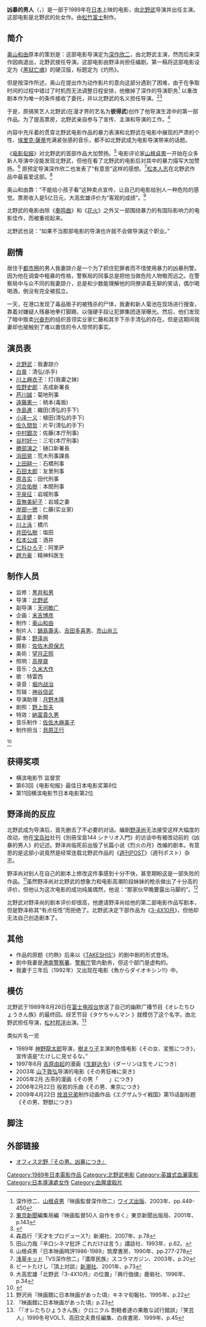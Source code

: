 {{about|1989年日本电影《凶暴的男人》|英文名相同的香港电影|火爆刑警}}

{{Infobox Film
| name               = 凶暴的男人
| original_name      = その男、凶暴につき
| image              = ViolentCopPoster.jpg
| cn_image           = 
| hk_image           = 
| tw_image           = 
| caption            = 电影海报
| image_size         =
| director           = [[北野武|北野武]]
| executive_producer =
| producer           = [[奥山和由|奥山和由]]
| writer             = [[野泽尚|野泽尚]]
| screenplay         = 
| story              = 
| based on            = 
| narrator           = 
| production_supervisor = 
| starring           = [[北野武|北野武]]<br />[[白竜|白竜]]<br />[[川上麻衣子|川上麻衣子]]<br />[[佐野史郎|佐野史郎]]
| music              = [[久米大作|久米大作]]
| maintheme          =
| opentheme          =
| endtheme           =
| cinematography     = 
| editing            = 
| sound             =
| studio             = [[松竹富士|松竹富士]]
| distributor        = 
| released           = {{JPN}} 1989年8月12日
| sec-title          = 
| rate               = 
| runtime            = 103分钟
| country            = {{JPN}}
| language           = [[日语|日语]]
| imdb_id            = [http://www.imdb.com/title/tt0098360/ 0098360]
| amg_id             = 
| budget             = 4.6亿日元
| gross              = 7.8亿日元
| preceded_by        = 
| followed_by        = 
| cn_name            = 
| hk_name            = 
| tw_name            = 
}}

'''凶暴的男人'''（{{lang-ja|その男、凶暴につき}}，{{lang-en|Violent Cop}}）是一部于1989年在[[日本|日本]]上映的电影，由[[北野武|北野武]]导演并出任主演。这部电影是北野武的处女作。由[[松竹富士|松竹富士]]制作。

== 简介 ==
[[奥山和由|奥山和由]]原本的策划是：这部电影导演定为[[深作欣二|深作欣二]]，由北野武主演，然而后来深作因病退出，北野武接任导演。这部电影由野泽尚担任编剧，第一稿将这部电影设定为《[[黑狱亡魂|黑狱亡魂]]》的硬汉版，标题定为《灼热》。

但是按深作所述，奥山在提出作为动作影片的意向这部分遇到了困难，由于在争取时间的过程中错过了时机而无法调整日程安排，他撤掉了深作的导演职务<ref>深作欣二、[[山根貞男|山根貞男]]『映画監督深作欣二』[[ワイズ出版|ワイズ出版]]、2003年、pp.449-450</ref> 以重改剧本作为唯一的条件接收了委托，并以北野武的名义担任导演。<ref>[[東京新聞|東京新聞]]編集局編『映画監督50人 自作を歩く』東京新聞出版局、2001年、p.143</ref><ref>{{cite web | url=http://college.nikkei.co.jp/library/book/article.aspx?id=MMCCzb000007092010&page=6 | publisher=NIKKEI | title=「世界のキタノ」北野武に学ぶ自前キャリア育て | accessdate=2010-09-11 | deadurl=yes | archiveurl=https://web.archive.org/web/20100910002550/http://college.nikkei.co.jp/library/book/article.aspx?id=MMCCzb000007092010 | archivedate=2010-09-10 }}</ref>

于是，原搞笑艺人北野武(在漫才界的艺名为'''彼得武''')创作了他导演生涯中的第一部作品。为了提高票房，北野武亲自参与了宣传、主演和导演的工作。<ref>森昌行『天才をプロデュース?』新潮社、2007年、p.78</ref>

内容中充斥着的贯穿北野武电影作品的暴力表演和北野武在电影中展现的严肃的个性、[[埃里克·薩蒂|埃里克·薩蒂]]充满紧张感的音乐，都不如北野武成为电影导演带来的话题。

《[[电影旬报|电影旬报]]》对北野武的首部作品大加赞扬。<ref>田山力哉『辛口シネマ批評 これだけは言う』講談社、1993年、p.62。</ref> 电影评论家[[山根貞男|山根貞男]]一开始在众多新人导演中没能发现北野武，但他在看了北野武的电影后对其中的暴力描写大加赞扬。<ref>山根貞男『日本映画時評1986-1989』筑摩書房、1990年、pp.277-278</ref> 原预定导演深作欣二也发表了“有意思”这样的感想。<ref>[[浅草キッド|浅草キッド]]「VS深作欣二」『濃厚民族』スコラマガジン、2003年、p.20</ref>[[松本人志|松本人志]]在北野武作品中最喜爱这部。<ref>ビートたけし『頂上対談』[[新潮社|新潮社]]、2001年、p.73</ref>

奥山和由靠：“不能给小孩子看”这种卖点宣传，让自己的电影给别人一种危险的感觉。票房收入是5亿日元，大高宏雄评价为“客观的成绩”。<ref>大高宏雄「北野武『3-4X10月』の位置」『興行価値』鹿砦社、1996年、p.34</ref>

北野武的电影由除《[[奏鸣曲_(电影)|奏鸣曲]]》和《[[花火_(日本电影)|花火]]》之外又一部围绕暴力的有国际影响力的电影佳作，而被重视起来。

北野武也说：“如果不当那部电影的导演也许就不会做导演这个职业。”

== 剧情 ==
居住于[[都市圈|都市圈]]的男人我妻諒介是一个为了抓住犯罪者而不惜使用暴力的凶暴刑警。因为他在调查中粗暴的性格，警察局的同事总是把他当做危险人物敬而远之。在警察局中与众不同的我妻諒介，总是和少数能理解他的同僚讲着无聊的笑话，偶尔喝喝酒，倒没有完全被孤立。

一天，在港口发现了毒品贩子的被残杀的尸体，我妻和新人菊池在现场进行搜查，靠着对嫌疑人残暴地拳打脚踢，以强硬手段让犯罪集团逐渐曝光。然后，他们发现了暗中贩卖[[兴奋剂|兴奋剂]]的组织首领实业家仁藤和其手下杀手清弘的存在。但是这期间我妻却也接触到了难以置信的令人惊愕的事实。

== 演员表 ==
* [[北野武|北野武]]：我妻諒介
* [[白竜|白竜]]：清弘(杀手)
* [[川上麻衣子|川上麻衣子]]：灯(我妻之妹)
* [[佐野史郎|佐野史郎]]：吉成新署長
* [[芦川誠|芦川誠]]：菊地刑事
* [[遠藤憲一|遠藤憲一]]：柄本(毒贩)
* [[寺島進|寺島進]]：織田(清弘的手下)
* [[小泽和义|小泽一义]]：植田(清弘的手下)
* [[佐久間哲|佐久間哲]]：片平(清弘的手下)
* [[中村銀次|中村銀次]]：佐藤(本厅刑事)
* [[谷村好一|谷村好一]]：三宅(本厅刑事)
* [[勝部演之|勝部演之]]：樋口新署長
* [[浜田晃|浜田晃]]：荒木刑事課長
* [[上田耕一|上田耕一]]：石橋刑事
* [[石田太郎|石田太郎]]：友里刑事
* [[原吉实|原吉实]]：田代刑事
* [[河合佑樹|河合佑樹]]：本間刑事
* [[平泉征|平泉征]]：岩城刑事
* [[音無美紀子|音無美紀子]]：岩城之妻
* [[岸部一徳|岸部一徳]]：仁藤(实业家)
* [[吉泽健|吉泽健]]：新開
* [[川上泳|川上泳]]：橋爪
* [[井田國彦|井田弘樹]]：塩田
* [[松本公成|松本公成]]：酒井
* [[仁科ひろ子|仁科ひろ子]]：阿里萨
* [[趙方豪|趙方豪]]：精神科医生

== 制作人员 ==
* 监修：[[黒井和男|黒井和男]]
* 导演：[[北野武|北野武]]
* 副导演：[[天间敏广|天间敏广]]
* 企画：[[末吉博彦|末吉博彦]]
* 制作：[[奥山和由|奥山和由]]
* 制片人：[[鍋島壽夫|鍋島壽夫]]、[[吉田多喜男|吉田多喜男]]、[[市山尚三|市山尚三]]
* 脚本：[[野泽尚|野泽尚]]
* 摄影：[[佐佐木原保志|佐佐木原保志]]
* 美術：[[望月正照|望月正照]]
* 照明：[[高屋齋|高屋齋]]
* 音乐：[[久米大作|久米大作]]
* 歌：特雷西
* 录音：[[堀内战治|堀内战治]]
* 剪辑：[[神谷信武|神谷信武]]
* 导演助理：[[月野木隆|月野木隆]]
* 剧照：[[野上哲夫|野上哲夫]]
* 特效：[[納富貴久男|納富貴久男]]
* 音乐制作：[[佐佐木麻美子|佐佐木麻美子]]
* 制作担当：[[貝原正行|貝原正行]]
<ref>{{cite web | url=http://www.office-kitano.co.jp/contents/MOVIE/WORK/first.html | title=オフィス北野『その男、凶暴につき』 | deadurl=yes | archiveurl=https://web.archive.org/web/20120504025524/http://www.office-kitano.co.jp/contents/MOVIE/WORK/first.html | archivedate=2012-05-04 | accessdate=2012-03-08 }}</ref>

== 获得奖项 ==
* 横滨电影节 监督赏
* 第63回《电影旬报》最佳日本电影奖第8位
* 第11回横滨电影节日本电影第2位

== 野泽尚的反应 ==
北野武成为导演后，首先删去了不必要的对话。编剧[[野泽尚|野泽尚]]无法接受这样大幅度的改动，他在[[宝岛社|宝岛社]]社刊《別冊宝島144 シナリオ入門》的访谈中有被改动前的《凶暴的男人》的记述。野泽尚临死前出版了长篇小说《烈火の月》改编的剧本。有意思的是这部小说竟然是经常连载北野武作品的《[[週刊POST|週刊POST]]》（週刊ポスト）杂志。

野泽尚对别人在自己的剧本上修改这件事感到十分不快，甚至期盼这是一部失败的作品。<ref>野沢尚『映画館に日本映画があった頃』キネマ旬報社、1995年、p.22</ref>虽然野泽尚对北野武的想象力和电影高潮阶段妹妹的枪杀做出了十分高的评价，但他认为这次电影的成功纯属偶然，他说：“那家伙早晚要露出马脚的”。<ref>『映画館に日本映画があった頃』p.23</ref>

北野武对野泽尚的剧本评价却很高，他邀请野泽尚给他的第二部电影作品写剧本，但是野泽称其“有点任性”而拒绝了。北野武决定下部作品为《[[3-4X10月|3-4X10月]]》，但他却无法自己创造剧本了。

== 其他 ==
* 作品的原题《灼熱》后来以《[[TAKESHIS'|TAKESHIS']]》的剧中剧的形式登场。
* 剧中我妻是[[港南警察署|港南警察署]]、[[警察厅|警察厅]]管内勤务，但这个部门是虚构的。
* 我妻于三年后（1992年）又出现在电影《魚からダイオキシン!!》中。

== 模仿 ==
北野武于1989年8月26日在[[富士电视台|富士电视台]]放送了自己的幽默广播节目《オレたちひょうきん族》的最终回。综艺节目《タケちゃんマン 》就模仿了这个名字。由北野武担任导演，[[松村邦洋|松村邦洋]]出演。<ref>「『オレたちひょうきん族』クロニクル 剽軽者達の果敢な試行錯誤」『笑芸人』1999冬号VOL.1、高田文夫責任編集、白夜書房、1999年、p.45</ref>

类似片名一览
* 1989年 [[神野龍太郎|神野龍太郎]]导演，[[樹まり子|樹まり子]]主演的色情电影《その女、変態につき》，宣传语是“たけしに見せるな。”
* 1997年6月 [[吉原由起|吉原由起]]的漫画《[[生鲜达令|生鲜达令]]》（ダーリンは生モノにつき）
* 2003年 [[山下敦弘|山下敦弘]]导演的电影《その男狂棒に突き》
* 2005年2月 古茶的漫画《その男「　　」につき》
* 2006年2月22日 般若的乐曲《その男、東京につき》
* 2009年4月22日 [[放浪兄弟|放浪兄弟]]制作动画作品《エグザムライ戦国》第15话副标题《その男、野獣につき》

== 脚注 ==
<references/>

== 外部链接 ==
* [https://web.archive.org/web/20120504025524/http://www.office-kitano.co.jp/contents/MOVIE/WORK/first.html オフィス北野『その男、凶暴につき』]

{{北野武導演電影作品}}
{{DEFAULTSORT:Sono otoko, kyōbō ni tsuki}}
[[Category:1989年日本電影作品|Category:1989年日本電影作品]]
[[Category:北野武电影|Category:北野武电影]]
[[Category:英雄式血灑電影|Category:英雄式血灑電影]]
[[Category:日本導演處女作|Category:日本導演處女作]]
[[Category:血腥虐殺片|Category:血腥虐殺片]]